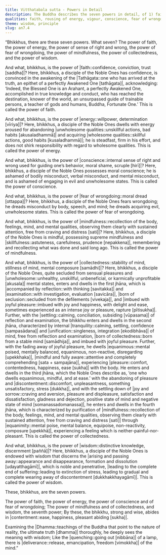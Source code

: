 ```yaml
---
title: Vitthatabala sutta - Powers in Detail
description: The Buddha describes the seven powers in detail, of 1) faith, 2) energy, 3) conscience, 4) fear of wrongdoing, 5) mindfulness, 6) collectedness, and 7) wisdom.
qualities: faith, rousing of energy, vigour, conscience, fear of wrongdoing, mindfulness, collectedness, wisdom
theme: wisdom, principle
slug: an7.4
---
```


“Bhikkhus, there are these seven powers. What seven? The power of faith, the power of energy, the power of sense of right and wrong, the power of fear of wrongdoing, the power of mindfulness, the power of collectedness, and the power of wisdom.

And what, bhikkhus, is the power of |faith::confidence, conviction, trust [saddha]|? Here, bhikkhus, a disciple of the Noble Ones has confidence, is convinced in the awakening of the |Tathāgata::one who has arrived at the truth, an epithet of a perfectly Awakened One [tathāgata]|, acknowledging: ‘Indeed, the Blessed One is an Arahant, a perfectly Awakened One, accomplished in true knowledge and conduct, who has reached the destination, knower of the world, an unsurpassed guide of trainable persons, a teacher of gods and humans, Buddha, Fortunate One.’ This is called the power of faith.

And what, bhikkhus, is the power of |energy::willpower, determination [vīriya]|? Here, bhikkhus, a disciple of the Noble Ones dwells with energy aroused for abandoning |unwholesome qualities::unskillful actions, bad habits [akusaladhammā]| and acquiring |wholesome qualities::skillful actions, good habits [kusaladhammā]|; he is steadfast, firm in his effort, and does not shirk responsibility with regard to wholesome qualities. This is called the power of energy.

And what, bhikkhus, is the power of |conscience::internal sense of right and wrong used for guiding one’s behavior, moral shame, scruple [hirī]|? Here, bhikkhus, a disciple of the Noble Ones possesses moral conscience; he is ashamed of bodily misconduct, verbal misconduct, and mental misconduct, and is ashamed of engaging in evil and unwholesome states. This is called the power of conscience.

And what, bhikkhus, is the power of |fear of wrongdoing::moral dread [ottappa]|? Here, bhikkhus, a disciple of the Noble Ones fears wrongdoing; he dreads misconduct by body, speech, and mind; he dreads acquiring evil, unwholesome states. This is called the power of fear of wrongdoing.

And what, bhikkhus, is the power of |mindfulness::recollection of the body, feelings, mind, and mental qualities, observing them clearly with sustained attention, free from craving and distress [sati]|? Here, bhikkhus, a disciple of the Noble Ones is mindful, possessing supreme mindfulness and |skillfulness::astuteness, carefulness, prudence [nepakkena]|, remembering and recollecting what was done and said long ago. This is called the power of mindfulness.

And what, bhikkhus, is the power of |collectedness::stability of mind, stillness of mind, mental composure [samādhi]|? Here, bhikkhus, a disciple of the Noble Ones, quite secluded from sensual pleasures and |unwholesome::unhealthy, unskillful, unbeneficial, or karmically unprofitable [akusala]| mental states, enters and dwells in the first jhāna, which is |accompanied by reflection::with thinking [savitakka]| and |examination::with investigation, evaluation [savicāra]|, |born of seclusion::secluded from the defilements [vivekaja]|, and |imbued with joyful pleasure::imbued with joy and happiness, with delight and ease, sometimes experienced as an intense joy or pleasure, rapture [pītisukha]|. Further, with the |settling::calming, conciliation, subsiding [vūpasama]| of reflection and examination, the bhikkhu enters and dwells in the second jhāna, characterized by internal |tranquility::calming, settling, confidence [sampasādana]| and |unification::singleness, integration [ekodibhāva]| of mind, free from reflection and examination, |born of collectedness::born from a stable mind [samādhija]|, and imbued with joyful pleasure. Further, with the fading away of joyful pleasure, he dwells |equanimous::mental poised, mentally balanced, equanimous, non-reactive, disregarding [upekkhaka]|, |mindful and fully aware::attentive and completely comprehending [sata + sampajāna]|, experiencing |pleasure::comfort, contentedness, happiness, ease [sukha]| with the body. He enters and dwells in the third jhāna, which the Noble Ones describe as, ‘one who dwells equanimous, mindful, and at ease.’ with the abandoning of pleasure and |discontentment::discomfort, unpleasantness, something unsatisfactory, stress [dukkha]|, and with the settling down of |joy and sorrow::craving and aversion, pleasure and displeasure, satisfaction and dissatisfaction, gladness and dejection, positive state of mind and negative state of mind [somanassadomanassa]|, he enters and dwells in the fourth jhāna, which is characterized by purification of |mindfulness::recollection of the body, feelings, mind, and mental qualities, observing them clearly with sustained attention, free from craving and distress [sati]| through |equanimity::mental poise, mental balance, equipoise, non-reactivity, composure [upekkhā]|, experiencing a feeling which is neither-painful-nor-pleasant. This is called the power of collectedness.

And what, bhikkhus, is the power of |wisdom::distinctive knowledge, discernment [paññā]|? Here, bhikkhus, a disciple of the Noble Ones is endowed with wisdom that discerns the |arising and passing away::appearance and disappearance, formation and dissolution [udayatthagāmī]|, which is noble and penetrative, |leading to the complete end of suffering::leading to extinction of stress, leading to gradual and complete wearing away of discontentment [dukkhakkhayagāmī]|. This is called the power of wisdom.

These, bhikkhus, are the seven powers.

The power of faith, the power of energy,
the power of conscience and of fear of wrongdoing;
The power of mindfulness and of collectedness,
and wisdom, the seventh power;
By these, the bhikkhu, strong and wise,
abides in |contentment::ease, happiness, pleasant abiding [sukha]|.

Examining the |Dhamma::teachings of the Buddha that point to the nature of reality, the ultimate truth [dhamma]| thoroughly,
he deeply sees the meaning with wisdom;
Like the |quenching::going out [nibbāna]| of a lamp,
there is |deliverance::release, emancipation, freedom [vimokkha]| of the mind.”